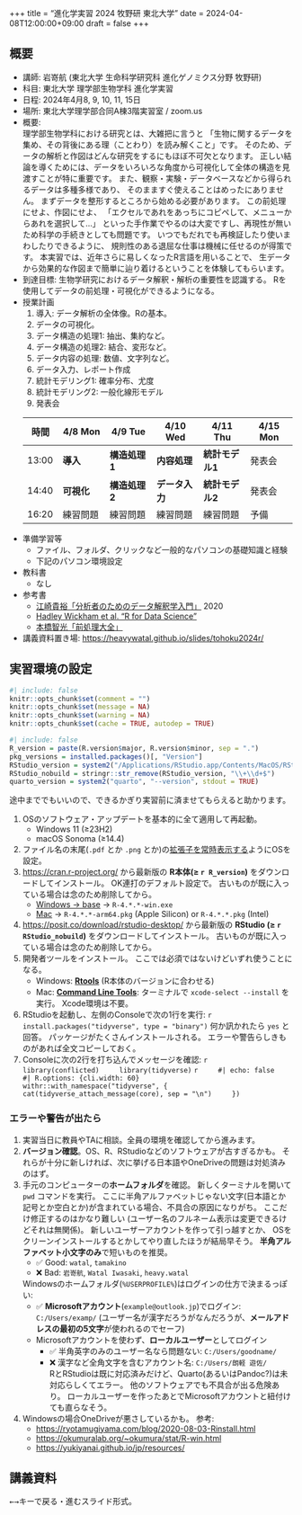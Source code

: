 +++
title = "進化学実習 2024 牧野研 東北大学"
date = 2024-04-08T12:00:00+09:00
draft = false
+++

## 概要

-   講師: 岩嵜航 (東北大学 生命科学研究科 進化ゲノミクス分野 牧野研)
-   科目: 東北大学 理学部生物学科 進化学実習
-   日程: 2024年4月8, 9, 10, 11, 15日
-   場所: 東北大学理学部合同A棟3階実習室 / zoom.us
-   概要:<br>
    理学部生物学科における研究とは、大雑把に言うと
    「生物に関するデータを集め、その背後にある理（ことわり）を読み解くこと」です。
    そのため、データの解析と作図はどんな研究をするにもほぼ不可欠となります。
    正しい結論を導くためには、データをいろいろな角度から可視化して全体の構造を見渡すことが特に重要です。
    また、観察・実験・データベースなどから得られるデータは多種多様であり、
    そのまますぐ使えることはめったにありません。
    まずデータを整形するところから始める必要があります。
    この前処理にせよ、作図にせよ、
    「エクセルであれをあっちにコピペして、メニューからあれを選択して...」
    といった手作業でやるのは大変ですし、再現性が無いため科学の手続きとしても問題です。
    いつでもだれでも再検証したり使いまわしたりできるように、
    規則性のある退屈な仕事は機械に任せるのが得策です。
    本実習では、近年さらに易しくなったR言語を用いることで、
    生データから効果的な作図まで簡単に辿り着けるということを体験してもらいます。
-   到達目標:
    生物学研究におけるデータ解釈・解析の重要性を認識する。
    Rを使用してデータの前処理・可視化ができるようになる。
-   授業計画
    1. 導入: データ解析の全体像。Rの基本。
    2. データの可視化。
    3. データ構造の処理1: 抽出、集約など。
    4. データ構造の処理2: 結合、変形など。
    5. データ内容の処理: 数値、文字列など。
    6. データ入力、レポート作成
    7. 統計モデリング1: 確率分布、尤度
    8. 統計モデリング2: 一般化線形モデル
    9. 発表会

    | 時間  | 4/8 Mon | 4/9 Tue | 4/10 Wed | 4/11 Thu | 4/15 Mon |
    | ----- | -------- | -------- | -------- | -------- | -------- |
    | 13:00 | **導入** | **構造処理1** | **内容処理** | **統計モデル1** | 発表会 |
    | 14:40 | **可視化** | **構造処理2** | **データ入力** | **統計モデル2** | 発表会 |
    | 16:20 | 練習問題 | 練習問題 | 練習問題 | 練習問題 | 予備 |

-   準備学習等
    - ファイル、フォルダ、クリックなど一般的なパソコンの基礎知識と経験
    - 下記のパソコン環境設定
-   教科書
    - なし
-   参考書
    - [江崎貴裕「分析者のためのデータ解釈学入門」](https://www.amazon.co.jp/dp/B08Q7RN6XL?&linkCode=ll1&tag=heavywatal-22&linkId=019f7f04e33c452ca54983b45baa71d1&language=ja_JP&ref_=as_li_ss_tl) 2020
    - [Hadley Wickham et al. "R for Data Science"](https://r4ds.hadley.nz/)
    - [本橋智光「前処理大全」](https://www.amazon.co.jp/dp/4774196479?&linkCode=ll1&tag=heavywatal-22&linkId=71fd11103334f289e47373a7205d8392&language=ja_JP&ref_=as_li_ss_tl)
-   講義資料置き場: <https://heavywatal.github.io/slides/tohoku2024r/>


## 実習環境の設定

```r
#| include: false
knitr::opts_chunk$set(comment = "")
knitr::opts_chunk$set(message = NA)
knitr::opts_chunk$set(warning = NA)
knitr::opts_chunk$set(cache = TRUE, autodep = TRUE)
```

```r
#| include: false
R_version = paste(R.version$major, R.version$minor, sep = ".")
pkg_versions = installed.packages()[, "Version"]
RStudio_version = system2("/Applications/RStudio.app/Contents/MacOS/RStudio", "--version", stdout = TRUE)
RStudio_nobuild = stringr::str_remove(RStudio_version, "\\+\\d+$")
quarto_version = system2("quarto", "--version", stdout = TRUE)
```

途中まででもいいので、できるかぎり実習前に済ませてもらえると助かります。

1.  OSのソフトウェア・アップデートを基本的に全て適用して再起動。
    - Windows 11 (≥23H2)
    - macOS Sonoma (≥14.4)
1.  ファイル名の末尾(`.pdf` とか `.png` とか)の[拡張子を常時表示する](https://duckduckgo.com/?q=拡張子+表示)ようにOSを設定。
1.  <https://cran.r-project.org/>
    から最新版の **R本体(≥ `r R_version`)** をダウンロードしてインストール。
    OK連打のデフォルト設定で。
    古いものが既に入っている場合は念のため削除してから。
    - [Windows → base](https://cran.r-project.org/bin/windows/base) → `R-4.*.*-win.exe`
    - [Mac](https://cran.r-project.org/bin/macosx/)
      → `R-4.*.*-arm64.pkg` (Apple Silicon) or `R-4.*.*.pkg` (Intel)
1.  <https://posit.co/download/rstudio-desktop/>
    から最新版の **RStudio (≥ `r RStudio_nobuild`)** をダウンロードしてインストール。
    古いものが既に入っている場合は念のため削除してから。
1.  開発者ツールをインストール。
    ここでは必須ではないけどいずれ使うことになる。
    - Windows: [**Rtools**](https://cran.r-project.org/bin/windows/Rtools/)
      (R本体のバージョンに合わせる)
    - Mac: [**Command Line Tools**](https://duckduckgo.com/?q=command+line+tools):
      ターミナルで `xcode-select --install` を実行。
      Xcode環境は不要。
1.  RStudioを起動し、左側のConsoleで次の1行を実行:
    ```r
    install.packages("tidyverse", type = "binary")
    ```
    何か訊かれたら `yes` と回答。
    パッケージがたくさんインストールされる。
    エラーや警告らしきものがあれば全文コピーしておく。
1.  Consoleに次の2行を打ち込んでメッセージを確認:
    ```r
    library(conflicted)
    library(tidyverse)
    ```
    ```r
    #| echo: false
    #| R.options: {cli.width: 60}
    withr::with_namespace("tidyverse", {
      cat(tidyverse_attach_message(core), sep = "\n")
    })
    ```


### エラーや警告が出たら

1.  実習当日に教員やTAに相談。全員の環境を確認してから進みます。
1.  **バージョン確認**。OS、R、RStudioなどのソフトウェアが古すぎるかも。
    それらが十分に新しければ、次に挙げる日本語やOneDriveの問題は対処済みのはず。
1.  手元のコンピューターの**ホームフォルダ**を確認。
    新しくターミナルを開いて `pwd` コマンドを実行。
    ここに半角アルファベットじゃない文字(日本語とか記号とか空白とか)が含まれている場合、不具合の原因になりがち。
    ここだけ修正するのはかなり難しい
    (ユーザー名のフルネーム表示は変更できるけどそれは無関係)。
    新しいユーザーアカウントを作って引っ越すとか、
    OSをクリーンインストールするとかしてやり直したほうが結局早そう。
    **半角アルファベット小文字のみ**で短いものを推奨。
    - ✅ Good: `watal`, `tamakino`
    - ❌ Bad: `岩嵜航`, `Watal Iwasaki`, `heavy.watal`

    Windowsのホームフォルダ(`%USERPROFILE%`)はログインの仕方で決まるっぽい:
    - ✅ **Microsoftアカウント**(`example@outlook.jp`)でログイン:
      `C:/Users/examp/` (ユーザー名が漢字だろうがなんだろうが、**メールアドレスの最初の5文字**が使われるのでセーフ)
    - Microsoftアカウントを使わず、**ローカルユーザー**としてログイン
      - ✅ 半角英字のみのユーザー名なら問題ない: `C:/Users/goodname/`
      - ❌ 漢字など全角文字を含むアカウント名: `C:/Users/朗軽 遊佐/`<br>
        RとRStudioは既に対応済みだけど、Quarto(あるいはPandoc?)は未対応らしくてエラー。
        他のソフトウェアでも不具合が出る危険あり。
        ローカルユーザーを作ったあとでMicrosoftアカウントと紐付けても直らなそう。
1.  Windowsの場合OneDriveが悪さしているかも。
    参考:
    - <https://ryotamugiyama.com/blog/2020-08-03-Rinstall.html>
    - <https://okumuralab.org/~okumura/stat/R-win.html>
    - <https://yukiyanai.github.io/jp/resources/>


## 講義資料

<kbd>←</kbd><kbd>→</kbd>キーで戻る・進むスライド形式。
